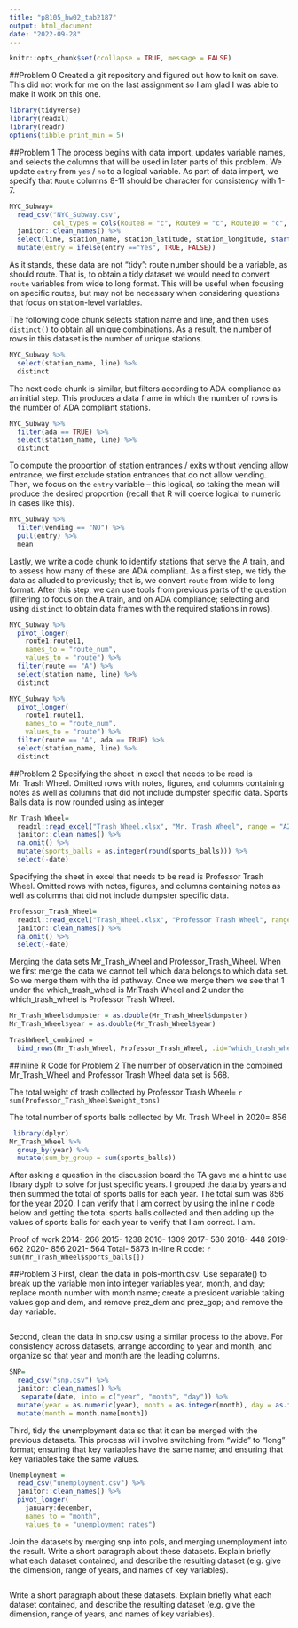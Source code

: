 ```yaml
---
title: "p8105_hw02_tab2187"
output: html_document
date: "2022-09-28"
---
```


```r
knitr::opts_chunk$set(ccollapse = TRUE, message = FALSE)
```
##Problem 0
Created a git repository and figured out how to knit on save. This did not work for me on the last assignment so I am glad I was able to make it work on this one.

```r
library(tidyverse)
library(readxl)
library(readr)
options(tibble.print_min = 5)
```

##Problem 1
The process begins with data import, updates variable names, and selects the columns that will be used in later parts of this problem. We update `entry` from `yes` / `no` to a logical variable. As part of data import, we specify that `Route` columns 8-11 should be character for consistency with 1-7.

```r
NYC_Subway=
  read_csv("NYC_Subway.csv",
           col_types = cols(Route8 = "c", Route9 = "c", Route10 = "c", Route11 = "c")) %>% 
  janitor::clean_names() %>%
  select(line, station_name, station_latitude, station_longitude, starts_with("route"), entry, exit_only, vending, entrance_type, ada) %>% 
  mutate(entry = ifelse(entry =="Yes", TRUE, FALSE))
```

As it stands, these data are not "tidy": route number should be a variable, as should route. That is, to obtain a tidy dataset we would need to convert `route` variables from wide to long format. This will be useful when focusing on specific routes, but may not be necessary when considering questions that focus on station-level variables. 

The following code chunk selects station name and line, and then uses `distinct()` to obtain all unique combinations. As a result, the number of rows in this dataset is the number of unique stations.

```r
NYC_Subway %>% 
  select(station_name, line) %>% 
  distinct
```

The next code chunk is similar, but filters according to ADA compliance as an initial step. This produces a data frame in which the number of rows is the number of ADA compliant stations. 

```r
NYC_Subway %>% 
  filter(ada == TRUE) %>% 
  select(station_name, line) %>% 
  distinct
```

To compute the proportion of station entrances / exits without vending allow entrance, we first exclude station entrances that do not allow vending. Then, we focus on the `entry` variable -- this logical, so taking the mean will produce the desired proportion (recall that R will coerce logical to numeric in cases like this).

```r
NYC_Subway %>% 
  filter(vending == "NO") %>% 
  pull(entry) %>% 
  mean
```

Lastly, we write a code chunk to identify stations that serve the A train, and to assess how many of these are ADA compliant. As a first step, we tidy the data as alluded to previously; that is, we convert `route` from wide to long format. After this step, we can use tools from previous parts of the question (filtering to focus on the A train, and on ADA compliance; selecting and using `distinct` to obtain data frames with the required stations in rows).

```r
NYC_Subway %>% 
  pivot_longer(
    route1:route11,
    names_to = "route_num",
    values_to = "route") %>% 
  filter(route == "A") %>% 
  select(station_name, line) %>% 
  distinct

NYC_Subway %>% 
  pivot_longer(
    route1:route11,
    names_to = "route_num",
    values_to = "route") %>% 
  filter(route == "A", ada == TRUE) %>% 
  select(station_name, line) %>% 
  distinct
```

##Problem 2
Specifying the sheet in excel that needs to be read is Mr. Trash Wheel. Omitted rows with notes, figures, and columns containing notes as well as columns that did not include dumpster specific data. Sports Balls data is now rounded using as.integer

```r
Mr_Trash_Wheel=
  readxl::read_excel("Trash_Wheel.xlsx", "Mr. Trash Wheel", range = "A2:N535") %>% 
  janitor::clean_names() %>% 
  na.omit() %>% 
  mutate(sports_balls = as.integer(round(sports_balls))) %>% 
  select(-date)
```

Specifying the sheet in excel that needs to be read is Professor Trash Wheel. Omitted rows with notes, figures, and columns containing notes as well as columns that did not include dumpster specific data.

```r
Professor_Trash_Wheel=
  readxl::read_excel("Trash_Wheel.xlsx", "Professor Trash Wheel", range = "A2:M97") %>% 
  janitor::clean_names() %>% 
  na.omit() %>% 
  select(-date)
```

Merging the data sets Mr_Trash_Wheel and Professor_Trash_Wheel. When we first merge the data we cannot tell which data belongs to which data set. So we merge them with the id pathway. Once we merge them we see that 1 under the which_trash_wheel is Mr.Trash Wheel and 2 under the which_trash_wheel is Professor Trash Wheel. 

```r
Mr_Trash_Wheel$dumpster = as.double(Mr_Trash_Wheel$dumpster)
Mr_Trash_Wheel$year = as.double(Mr_Trash_Wheel$year)

TrashWheel_combined = 
  bind_rows(Mr_Trash_Wheel, Professor_Trash_Wheel, .id="which_trash_wheel")
```

##Inline R Code for Problem 2
The number of observation in the combined Mr_Trash_Wheel and Professor Trash Wheel data set is 568. 

The total weight of trash collected by Professor Trash Wheel= 
`r sum(Professor_Trash_Wheel$weight_tons)`

The total number of sports balls collected by Mr. Trash Wheel in 2020= 856
```r
 library(dplyr)
Mr_Trash_Wheel %>%
  group_by(year) %>%
  mutate(sum_by_group = sum(sports_balls))
```

After asking a question in the discussion board the TA gave me a hint to use library dyplr to solve for just specific years. I grouped the data by years and then summed the total of sports balls for each year. The total sum was 856 for the year 2020. I can verify that I am correct by using the inline r code below and getting the total sports balls collected and then adding up the values of sports balls for each year to verify that I am correct. I am. 

Proof of work
2014- 266
2015- 1238
2016- 1309
2017- 530
2018- 448
2019- 662
2020- 856
2021- 564
Total- 5873
In-line R code: `r sum(Mr_Trash_Wheel$sports_balls[])`


##Problem 3
First, clean the data in pols-month.csv. Use separate() to break up the variable mon into integer variables year, month, and day; replace month number with month name; create a president variable taking values gop and dem, and remove prez_dem and prez_gop; and remove the day variable.
```r

```
Second, clean the data in snp.csv using a similar process to the above. For consistency across datasets, arrange according to year and month, and organize so that year and month are the leading columns.

```r
SNP=
  read_csv("snp.csv") %>% 
  janitor::clean_names() %>% 
   separate(date, into = c("year", "month", "day")) %>% 
  mutate(year = as.numeric(year), month = as.integer(month), day = as.integer(day)) %>% 
  mutate(month = month.name[month])
```

Third, tidy the unemployment data so that it can be merged with the previous datasets. This process will involve switching from “wide” to “long” format; ensuring that key variables have the same name; and ensuring that key variables take the same values.

```r
Unemployment = 
  read_csv("unemployment.csv") %>% 
  janitor::clean_names() %>%
  pivot_longer(
    january:december,
    names_to = "month", 
    values_to = "unemployment rates")
```

Join the datasets by merging snp into pols, and merging unemployment into the result.
Write a short paragraph about these datasets. Explain briefly what each dataset contained, and describe the resulting dataset (e.g. give the dimension, range of years, and names of key variables).

```r

```

Write a short paragraph about these datasets. Explain briefly what each dataset contained, and describe the resulting dataset (e.g. give the dimension, range of years, and names of key variables).

```r

```

